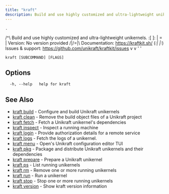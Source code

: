 ```yaml
---
title: "kraft"
description: Build and use highly customized and ultra-lightweight unikernels
---
```


    .
   /^\     Build and use highly customized and ultra-lightweight unikernels.
  :[ ]:
  | = |    Version:          No version provided
 /|/=\|\   Documentation:    https://kraftkit.sh/
(_:| |:_)  Issues & support: https://github.com/unikraft/kraftkit/issues
   v v
   ' '

```
kraft [SUBCOMMAND] [FLAGS]
```

## Options

```
  -h, --help   help for kraft
```

## See Also

* [kraft build](/docs/cli/reference/kraft/build)	 - Configure and build Unikraft unikernels
* [kraft clean](/docs/cli/reference/kraft/clean)	 - Remove the build object files of a Unikraft project
* [kraft fetch](/docs/cli/reference/kraft/fetch)	 - Fetch a Unikraft unikernel's dependencies
* [kraft inspect](/docs/cli/reference/kraft/inspect)	 - Inspect a running machine
* [kraft login](/docs/cli/reference/kraft/login)	 - Provide authorization details for a remote service
* [kraft logs](/docs/cli/reference/kraft/logs)	 - Fetch the logs of a unikernel.
* [kraft menu](/docs/cli/reference/kraft/menu)	 - Open's Unikraft configuration editor TUI
* [kraft pkg](/docs/cli/reference/kraft/pkg)	 - Package and distribute Unikraft unikernels and their dependencies
* [kraft prepare](/docs/cli/reference/kraft/prepare)	 - Prepare a Unikraft unikernel
* [kraft ps](/docs/cli/reference/kraft/ps)	 - List running unikernels
* [kraft rm](/docs/cli/reference/kraft/rm)	 - Remove one or more running unikernels
* [kraft run](/docs/cli/reference/kraft/run)	 - Run a unikernel
* [kraft stop](/docs/cli/reference/kraft/stop)	 - Stop one or more running unikernels
* [kraft version](/docs/cli/reference/kraft/version)	 - Show kraft version information

